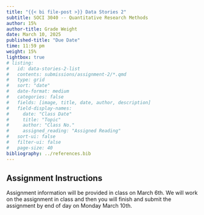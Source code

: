 ```yaml
---
title: "{{< bi file-post >}} Data Stories 2"
subtitle: SOCI 3040 -- Quantitative Research Methods
author: 15%
author-title: Grade Weight
date: March 10, 2025
published-title: "Due Date"
time: 11:59 pm
weight: 15%
lightbox: true
# listing:
#   id: data-stories-2-list
#   contents: submissions/assignment-2/*.qmd
#   type: grid
#   sort: "date"
#   date-format: medium
#   categories: false
#   fields: [image, title, date, author, description]
#   field-display-names:
#     date: "Class Date"
#     title: "Topic"
#     author: "Class No."
#     assigned_reading: "Assigned Reading"
#   sort-ui: false
#   filter-ui: false
#   page-size: 40
bibliography: ../references.bib
---
```



## Assignment Instructions

Assignment information will be provided in class on March 6th. We will work on the assignment in class and then you will finish and submit the assignment by end of day on  Monday March 10th.
